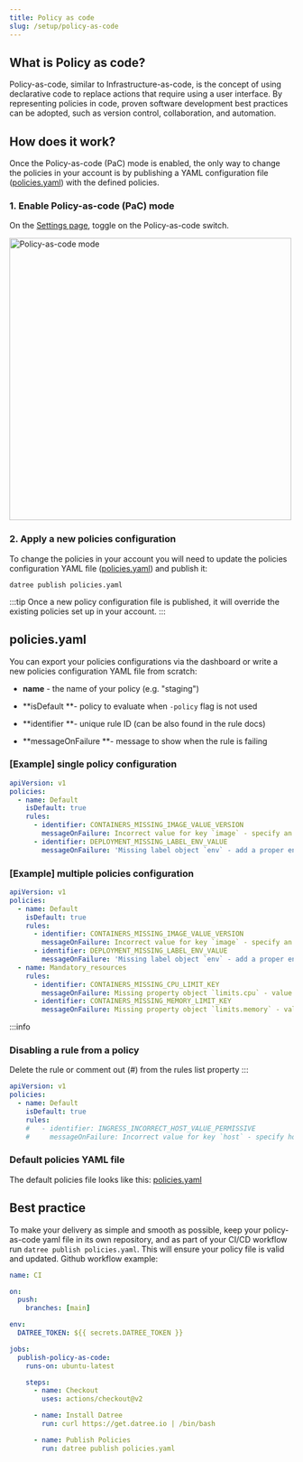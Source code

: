 ```yaml
---
title: Policy as code
slug: /setup/policy-as-code
---
```


## What is Policy as code?

Policy-as-code, similar to Infrastructure-as-code, is the concept of using declarative code to replace actions that require using a user interface. By representing policies in code, proven software development best practices can be adopted, such as version control, collaboration, and automation.

## How does it work?

Once the Policy-as-code (PaC) mode is enabled, the only way to change the policies in your account is by publishing a YAML configuration file ([policies.yaml](/setup/policy-as-code#policiesyaml)) with the defined policies.

### 1. Enable Policy-as-code (PaC) mode

On the [Settings page](https://app.datree.io/user), toggle on the Policy-as-code switch.

<img
  src='/img/setup/policy-as-code/1.png'
  alt='Policy-as-code mode'
  width='500'
/>

### 2. Apply a new policies configuration

To change the policies in your account you will need to update the policies configuration YAML file ([policies.yaml](/setup/policy-as-code#policiesyaml)) and publish it:

```none
datree publish policies.yaml
```

:::tip
Once a new policy configuration file is published, it will override the existing policies set up in your account.
:::

## policies.yaml

You can export your policies configurations via the dashboard or write a new policies configuration YAML file from scratch:

- **name** - the name of your policy (e.g. "staging")

- **isDefault **- policy to evaluate when `-policy` flag is not used

- **identifier **- unique rule ID (can be also found in the rule docs)

- **messageOnFailure **- message to show when the rule is failing

### \[Example] single policy configuration

```yaml
apiVersion: v1
policies:
  - name: Default
    isDefault: true
    rules:
      - identifier: CONTAINERS_MISSING_IMAGE_VALUE_VERSION
        messageOnFailure: Incorrect value for key `image` - specify an image version to avoid unpleasant "version surprises" in the future
      - identifier: DEPLOYMENT_MISSING_LABEL_ENV_VALUE
        messageOnFailure: 'Missing label object `env` - add a proper environment description (e.g. "prod", "testing", etc.) to the Deployment config'
```

### \[Example] multiple policies configuration

```yaml
apiVersion: v1
policies:
  - name: Default
    isDefault: true
    rules:
      - identifier: CONTAINERS_MISSING_IMAGE_VALUE_VERSION
        messageOnFailure: Incorrect value for key `image` - specify an image version to avoid unpleasant "version surprises" in the future
      - identifier: DEPLOYMENT_MISSING_LABEL_ENV_VALUE
        messageOnFailure: 'Missing label object `env` - add a proper environment description (e.g. "prod", "testing", etc.) to the Deployment config'
  - name: Mandatory_resources
    rules:
      - identifier: CONTAINERS_MISSING_CPU_LIMIT_KEY
        messageOnFailure: Missing property object `limits.cpu` - value should be within the accepted boundaries recommended by the organization
      - identifier: CONTAINERS_MISSING_MEMORY_LIMIT_KEY
        messageOnFailure: Missing property object `limits.memory` - value should be within the accepted boundaries recommended by the organization
```

:::info

### Disabling a rule from a policy

Delete the rule or comment out (#) from the rules list property
:::

```yaml
apiVersion: v1
policies:
  - name: Default
    isDefault: true
    rules:
    #   - identifier: INGRESS_INCORRECT_HOST_VALUE_PERMISSIVE
    #     messageOnFailure: Incorrect value for key `host` - specify host instead of using a wildcard character ("*")
```

### Default policies YAML file

The default policies file looks like this: [policies.yaml](https://github.com/datreeio/datree/blob/main/examples/defaultPaC/policies.yaml)

## Best practice

To make your delivery as simple and smooth as possible, keep your policy-as-code yaml file in its own repository, and as part of your CI/CD workflow run `datree publish policies.yaml`. This will ensure your policy file is valid and updated. Github workflow example:

```yaml
name: CI

on:
  push:
    branches: [main]

env:
  DATREE_TOKEN: ${{ secrets.DATREE_TOKEN }}

jobs:
  publish-policy-as-code:
    runs-on: ubuntu-latest

    steps:
      - name: Checkout
        uses: actions/checkout@v2

      - name: Install Datree
        run: curl https://get.datree.io | /bin/bash

      - name: Publish Policies
        run: datree publish policies.yaml
```
